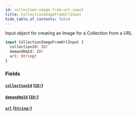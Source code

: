 ```yaml
---
id: collection-image-from-url-input
title: CollectionImageFromUrlInput
hide_table_of_contents: false
---
```



Input object for creating an Image for a Collection from a URL

```graphql
input CollectionImageFromUrlInput {
  collectionId: ID!
  demandHqId: ID!
  url: String!
}
```


### Fields

#### [`collectionId`](#) ([`ID!`](/demand/api/graphql-admin/reference/scalars/id))




#### [`demandHqId`](#) ([`ID!`](/demand/api/graphql-admin/reference/scalars/id))




#### [`url`](#) ([`String!`](/demand/api/graphql-admin/reference/scalars/string))






